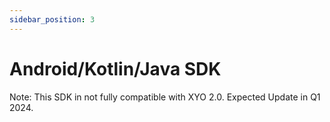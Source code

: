 ```yaml
---
sidebar_position: 3
---
```



# Android/Kotlin/Java SDK

Note: This SDK in not fully compatible with XYO 2.0.  Expected Update in Q1 2024.

<Readme/>



